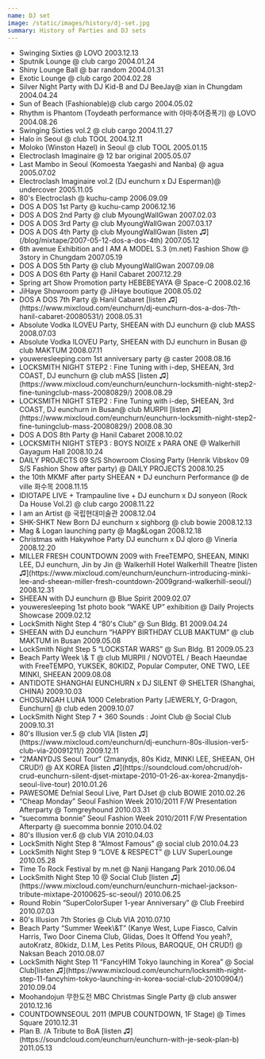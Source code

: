 ```yaml
---
name: DJ set
image: /static/images/history/dj-set.jpg
summary: History of Parties and DJ sets
---
```


- <span>Swinging Sixties @ LOVO</span>
  <span>2003.12.13</span>
- <span>Sputnik Lounge @ club cargo</span>
  <span>2004.01.24</span>
- <span>Shiny Lounge Ball @ bar random</span>
  <span>2004.01.31</span>
- <span>Exotic Lounge @ club cargo</span>
  <span>2004.02.28</span>
- <span>Silver Night Party with DJ Kid-B and DJ BeeJay@ xian in Chungdam</span>
  <span>2004.04.24</span>
- <span>Sun of Beach (Fashionable)@ club cargo</span>
  <span>2004.05.02</span>
- <span>Rhythm is Phantom (Toydeath performance with 아마추어증폭기) @ LOVO</span>
  <span>2004.08.26</span>
- <span>Swinging Sixties vol.2 @ club cargo</span>
  <span>2004.11.27</span>
- <span>Halo in Seoul @ club TOOL</span>
  <span>2004.12.11</span>
- <span>Moloko (Winston Hazel) in Seoul @ club TOOL</span>
  <span>2005.01.15</span>
- <span>Electroclash Imaginaire @ 12 bar original</span>
  <span>2005.05.07</span>
- <span>Last Mambo in Seoul (Komoesta Yaegashi and Nanba) @ agua</span>
  <span>2005.07.02</span>
- <span>Electroclash Imaginaire vol.2 (DJ eunchurn x DJ Esperman)@ undercover</span>
  <span>2005.11.05</span>
- <span>80's Electroclash @ kuchu-camp</span>
  <span>2006.09.09</span>
- <span>DOS A DOS 1st Party @ kuchu-camp</span>
  <span>2006.12.16</span>
- <span>DOS A DOS 2nd Party @ club MyoungWallGwan</span>
  <span>2007.02.03</span>
- <span>DOS A DOS 3rd Party @ club MyoungWallGwan</span>
  <span>2007.03.17</span>
- <span>
    DOS A DOS 4th Party @ club MyoungWallGwan [listen
    &#9835;](/blog/mixtape/2007-05-12-dos-a-dos-4th)
  </span>
  <span>2007.05.12</span>
- <span>6th avenue Exhibition and I AM A MODEL S.3 (m.net) Fashion Show @ 3story in Chungdam</span>
  <span>2007.05.19</span>
- <span>DOS A DOS 5th Party @ club MyoungWallGwan</span>
  <span>2007.09.08</span>
- <span>DOS A DOS 6th Party @ Hanil Cabaret</span>
  <span>2007.12.29</span>
- <span>Spring art Show Promotion party HEBEBEYAYA @ Space-C</span>
  <span>2008.02.16</span>
- <span>JiHaye Showroom party @ JiHaye boutique</span>
  <span>2008.05.02</span>
- <span>
    DOS A DOS 7th Party @ Hanil Cabaret [listen
    &#9835;](https://www.mixcloud.com/eunchurn/dj-eunchurn-dos-a-dos-7th-hanil-cabaret-20080531/)
  </span>
  <span>2008.05.31</span>
- <span>Absolute Vodka ILOVEU Party, SHEEAN with DJ eunchurn @ club MASS</span>
  <span>2008.07.03</span>
- <span>Absolute Vodka ILOVEU Party, SHEEAN with DJ eunchurn in Busan @ club MAKTUM</span>
  <span>2008.07.11</span>
- <span>youweresleeping.com 1st anniversary party @ caster</span>
  <span>2008.08.16</span>
- <span>
    LOCKSMITH NIGHT STEP2 : Fine Tuning with i-dep, SHEEAN, 3rd COAST, DJ eunchurn @ club mASS
    [listen
    &#9835;](https://www.mixcloud.com/eunchurn/eunchurn-locksmith-night-step2-fine-tuningclub-mass-20080829/)
  </span>
  <span>2008.08.29</span>
- <span>
    LOCKSMITH NIGHT STEP2 : Fine Tuning with i-dep, SHEEAN, 3rd COAST, DJ eunchurn in Busan@ club
    MURPII [listen
    &#9835;](https://www.mixcloud.com/eunchurn/eunchurn-locksmith-night-step2-fine-tuningclub-mass-20080829/)
  </span>
  <span>2008.08.30</span>
- <span>DOS A DOS 8th Party @ Hanil Cabaret</span>
  <span>2008.10.02</span>
- <span>LOCKSMITH NIGHT STEP3 : BOYS NOIZE x PARA ONE @ Walkerhill Gayagum Hall</span>
  <span>2008.10.24</span>
- <span>
    DAILY PROJECTS 09 S/S Showroom Closing Party (Henrik Vibskov 09 S/S Fashion Show after party) @
    DAILY PROJECTS
  </span>
  <span>2008.10.25</span>
- <span>the 10th MKMF after party SHEEAN + DJ eunchurn Performance @ de ville 화수목</span>
  <span>2008.11.15</span>
- <span>
    IDIOTAPE LIVE + Trampauline live + DJ eunchurn x DJ sonyeon (Rock Da House Vol.2) @ club cargo
  </span>
  <span>2008.11.22</span>
- <span>I am an Artist @ 국립현대미술관</span>
  <span>2008.12.04</span>
- <span>SHK-SHKT New Born DJ eunchurn x sighborg @ club bowie</span>
  <span>2008.12.13</span>
- <span>Mag \& Logan launching party @ Mag\&Logan</span>
  <span>2008.12.18</span>
- <span>Christmas with Hakywhoe Party DJ eunchurn x DJ qloro @ Vineria</span>
  <span>2008.12.20</span>
- <span>
    MILLER FRESH COUNTDOWN 2009 with FreeTEMPO, SHEEAN, MINKI LEE, DJ eunchurn, Jin by Jin @
    Walkerhill Hotel Walkerhill Theatre [listen
    &#9835;](https://www.mixcloud.com/eunchurn/eunchurn-introducing-minki-lee-and-sheean-miller-fresh-countdown-2009grand-walkerhill-seoul/)
  </span>
  <span>2008.12.31</span>
- <span>SHEEAN with DJ eunchurn @ Blue Spirit</span>
  <span>2009.02.07</span>
- <span>youweresleeping 1st photo book “WAKE UP” exhibition @ Daily Projects Showcase</span>
  <span>2009.02.12</span>
- <span>LockSmith Night Step 4 “80's Club” @ Sun Bldg. B1</span>
  <span>2009.04.24</span>
- <span>SHEEAN with DJ eunchurn “HAPPY BIRTHDAY CLUB MAKTUM” @ club MAKTUM in Busan</span>
  <span>2009.05.08</span>
- <span>LockSmith Night Step 5 “LOCKSTAR WARS” @ Sun Bldg. B1</span>
  <span>2009.05.23</span>
- <span>
    Beach Party Week \& T @ club MURPII / NOVOTEL / Beach Haeundae with FreeTEMPO, YUKSEK, 80KIDZ,
    Popular Computer, ONE TWO, LEE MINKI, SHEEAN
  </span>
  <span>2009.08.08</span>
- <span>ANTIDOTE SHANGHAI EUNCHURN x DJ SILENT @ SHELTER (Shanghai, CHINA) 2009.10.03</span>
- <span>CHOSUNGAH LUNA 1000 Celebration Party [JEWERLY, G-Dragon, Eunchurn] @ club eden</span>
  <span>2009.10.07</span>
- <span>LockSmith Night Step 7 + 360 Sounds : Joint Club @ Social Club</span>
  <span>2009.10.31</span>
- <span>
    80's Illusion ver.5 @ club VIA [listen
    &#9835;](https://www.mixcloud.com/eunchurn/dj-eunchurn-80s-illusion-ver5-club-via-20091211/)
  </span>
  <span>2009.12.11</span>
- <span>
    “2MANYDJS Seoul Tour” (2manydjs, 80s Kidz, MINKI LEE, SHEEAN, OH CRUD!) @ AX KOREA [listen
    &#9835;](https://soundcloud.com/ohcrud/oh-crud-eunchurn-silent-djset-mixtape-2010-01-26-ax-korea-2manydjs-seoul-live-tour)
  </span>
  <span>2010.01.26</span>
- <span>PAWESOME De!nial Seoul Live, Part DJset @ club BOWIE</span>
  <span>2010.02.26</span>
- <span>
    “Cheap Monday” Seoul Fashion Week 2010/2011 F/W Presentation Afterparty @ Tomgreyhound
  </span>
  <span>2010.03.31</span>
- <span>
    “suecomma bonnie” Seoul Fashion Week 2010/2011 F/W Presentation Afterparty @ suecomma bonnie
  </span>
  <span>2010.04.02</span>
- <span>80's Illusion ver.6 @ club VIA</span>
  <span>2010.04.03</span>
- <span>LockSmith Night Step 8 “Almost Famous” @ social club</span>
  <span>2010.04.23</span>
- <span>LockSmith Night Step 9 “LOVE \& RESPECT” @ LUV SuperLounge</span>
  <span>2010.05.28</span>
- <span>Time To Rock Festival by m.net @ Nanji Hangang Park</span>
  <span>2010.06.04</span>
- <span>
    LockSmith Night Step 10 @ Social Club [listen
    &#9835;](https://www.mixcloud.com/eunchurn/eunchurn-michael-jackson-tribute-mixtape-20100625-sc-seoul/)
  </span>
  <span>2010.06.25</span>
- <span>Round Robin “SuperColorSuper 1-year Anniversary” @ Club Freebird</span>
  <span>2010.07.03</span>
- <span>80's Illusion 7th Stories @ Club VIA</span>
  <span>2010.07.10</span>
- <span>
    Beach Party “Summer Week\&T” (Kanye West, Lupe Fiasco, Calvin Harris, Two Door Cinema Club,
    Glidas, Does It Offend You yeah?, autoKratz, 80kidz, D.I.M, Les Petits Pilous, BAROQUE, OH
    CRUD!) @ Naksan Beach
  </span>
  <span>2010.08.07</span>
- <span>
    LockSmith Night Step 11 “FancyHIM Tokyo launching in Korea” @ Social Club[listen
    &#9835;](https://www.mixcloud.com/eunchurn/locksmith-night-step-11-fancyhim-tokyo-launching-in-korea-social-club-20100904/)
  </span>
  <span>2010.09.04</span>
- <span>Moohandojun 무한도전 MBC Christmas Single Party @ club answer</span>
  <span>2010.12.16</span>
- <span>COUNTDOWNSEOUL 2011 (MPUB COUNTDOWN, 1F Stage) @ Times Square</span>
  <span>2010.12.31</span>
- <span>
    Plan B. /A Tribute to BoA [listen
    &#9835;](https://soundcloud.com/eunchurn/eunchurn-with-je-seok-plan-b)
  </span>
  <span>2011.05.13</span>
